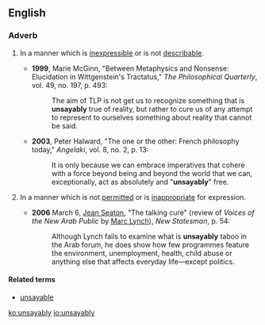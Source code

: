 ==English==

===Adverb===
{{en-adv}}

# {{context|philosophy|rare|lang=en}} In a manner which is [[inexpressible]] or is not [[describable]].
#* '''1999''', Marie McGinn, "Between Metaphysics and Nonsense: Elucidation in Wittgenstein's Tractatus," ''The Philosophical Quarterly'', vol. 49, no. 197, p. 493:
#*: The aim of TLP is not get us to recognize something that is '''unsayably''' true of reality, but rather to cure us of any attempt to represent to ourselves something about reality that cannot be said.
#* '''2003''', Peter Halward, "The one or the other: French philosophy today," ''Angelaki'', vol. 8, no. 2, p. 13:
#*: It is only because we can embrace imperatives that cohere with a force beyond being and beyond the world that we can, exceptionally, act as absolutely and "'''unsayably'''" free.
# {{context|rare|lang=en}} In a manner which is not [[permit]]ted or is [[inappropriate]] for expression.
#* '''2006''' March 6, [[w:Jean Seaton|Jean Seaton]], "The talking cure" (review of ''Voices of the New Arab Public'' by [[w:Marc Lynch|Marc Lynch]]), ''New Statesman'', p. 54:
#*: Although Lynch fails to examine what is '''unsayably''' taboo in the Arab forum, he does show how few programmes feature the environment, unemployment, health, child abuse or anything else that affects everyday life—except politics.

====Related terms====
* [[unsayable]]

[[ko:unsayably]]
[[io:unsayably]]